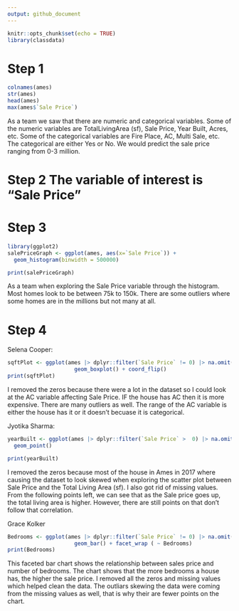 ```yaml
---
output: github_document
---
```


<!-- README.md is generated from README.Rmd. Please edit the README.Rmd file -->

```r
knitr::opts_chunk$set(echo = TRUE)
library(classdata)
```

# Step 1

```r
colnames(ames)
str(ames)
head(ames)
max(ames$`Sale Price`)
```

As a team we saw that there are numeric and categorical variables. Some of the numeric variables are TotalLivingArea (sf), Sale Price, Year Built, Acres, etc. Some of the categorical variables are Fire Place, AC, Multi Sale, etc. The categorical are either Yes or No. We would predict the sale price ranging from 0-3 million.

# Step 2 The variable of interest is "Sale Price"

# Step 3

```r
library(ggplot2)
salePriceGraph <- ggplot(ames, aes(x=`Sale Price`)) + 
  geom_histogram(binwidth = 500000)

print(salePriceGraph)
```

As a team when exploring the Sale Price variable through the histogram. Most homes look to be between 75k to 150k. There are some outliers where some homes are in the millions but not many at all.

# Step 4

Selena Cooper:

```r
sqftPlot <- ggplot(ames |> dplyr::filter(`Sale Price` != 0) |> na.omit(), aes(x=AC, y = `Sale Price`, fill = AC))+
                     geom_boxplot() + coord_flip()
print(sqftPlot)
```

I removed the zeros because there were a lot in the dataset so I could look at the AC variable affecting Sale Price. IF the house has AC then it is more expensive. There are many outliers as well. The range of the AC variable is either the house has it or it doesn't becuase it is categorical.

Jyotika Sharma:
```r
yearBuilt <- ggplot(ames |> dplyr::filter(`Sale Price` >  0) |> na.omit(), aes(x = `Sale Price`, y = `TotalLivingArea (sf)`)) +
  geom_point()

print(yearBuilt)

```

I removed the zeros because most of the house in Ames in 2017 where causing the dataset to look skewed when exploring the scatter plot between Sale Price and the Total Living Area (sf). I also got rid of missing values. From the following points left, we can see that as the Sale price goes up, the total living area is higher. However, there are still points on that don't follow that correlation.  

Grace Kolker
```r
Bedrooms <- ggplot(ames |> dplyr::filter(`Sale Price` != 0) |> na.omit(), aes(x=`Sale Price`)) + 
                     geom_bar() + facet_wrap ( ~ Bedrooms) 
print(Bedrooms)
```

This faceted bar chart shows the relationship between sales price and number of bedrooms. The chart shows that the more bedrooms a house has, the higher the sale price. I removed all the zeros and missing values which helped clean the data. The outliars skewing the data were coming from the missing values as well, that is why their are fewer points on the chart.
